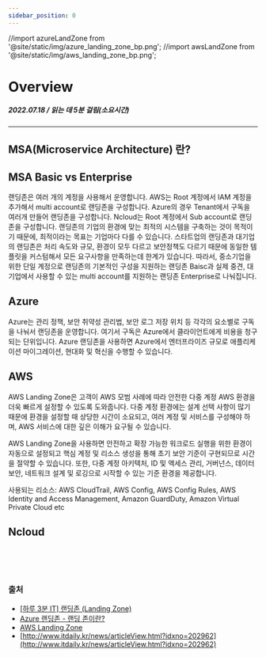 ```yaml
---
sidebar_position: 0
---
```


//import azureLandZone from '@site/static/img/azure_landing_zone_bp.png';
//import awsLandZone from '@site/static/img/aws_landing_zone_bp.png';

# Overview
##### 2022.07.18 / 읽는 데 5분 걸림(소요시간)

*****
## MSA(Microservice Architecture) 란?




## MSA Basic vs Enterprise

랜딩존은 여러 개의 계정을 사용해서 운영합니다. AWS는 Root 계정에서 IAM 계정을 추가해서 multi account로 랜딩존을 구성합니다. Azure의 경우 Tenant에서 구독을 여러개 만들어 랜딩존을 구성합니다. Ncloud는 Root 계정에서 Sub account로 랜딩존을 구성합니다. 랜딩존의 기업의 환경에 맞는 최적의 시스템을 구축하는 것이 목적이기 때문에, 최적이라는 목표는 기업마다 다를 수 있습니다. 스타트업의 랜딩존과 대기업의 랜딩존은 처리 속도와 규모, 환경이 모두 다르고 보안정책도 다르기 때문에 동일한 템플릿을 커스텀해서 모든 요구사항을 만족하는데 한계가 있습니다. 따라서, 중소기업을 위한 단일 계정으로 랜딩존의 기본적인 구성을 지원하는 랜딩존 Baisc과 실제 중견, 대기업에서 사용할 수 있는 multi account를 지원하는 랜딩존 Enterprise로 나눠집니다.



## Azure

Azure는 관리 정책, 보안 취약성 관리법, 보안 로그 저장 위치 등 각각의 요소별로 구독을 나눠서 랜딩존을 운영합니다. 여기서 구독은 Azure에서 클라이언트에게 비용을 청구되는 단위입니다. Azure 랜딩존을 사용하면 Azure에서 엔터프라이즈 규모로 애플리케이션 마이그레이션, 현대화 및 혁신을 수행할 수 있습니다. 

<caption caption="[그림.1] Azure Landing Zone - 출처: [Azure 랜딩존 - 랜딩 존이란?](https://docs.microsoft.com/ko-kr/azure/cloud-adoption-framework/ready/landing-zone/)" src={azureLandZone} />

## AWS

AWS Landing Zone은 고객이 AWS 모범 사례에 따라 안전한 다중 계정 AWS 환경을 더욱 빠르게 설정할 수 있도록 도와줍니다. 다중 계정 환경에는 설계 선택 사항이 많기 때문에 환경을 설정할 때 상당한 시간이 소요되고, 여러 계정 및 서비스를 구성해야 하며, AWS 서비스에 대한 깊은 이해가 요구될 수 있습니다.

AWS Landing Zone을 사용하면 안전하고 확장 가능한 워크로드 실행을 위한 환경이 자동으로 설정되고 핵심 계정 및 리소스 생성을 통해 초기 보안 기준이 구현되므로 시간을 절약할 수 있습니다. 또한, 다중 계정 아키텍처, ID 및 액세스 관리, 거버넌스, 데이터 보안, 네트워크 설계 및 로깅으로 시작할 수 있는 기준 환경을 제공합니다.

사용되는 리소스: AWS CloudTrail, AWS Config, AWS Config Rules, AWS Identity and Access Management, Amazon GuardDuty, Amazon Virtual Private Cloud etc

<caption caption="[그림.2] AWS Landing Zone - 출처: [AWS Landing Zone](https://aws.amazon.com/ko/solutions/implementations/aws-landing-zone/)" src={awsLandZone} />

## Ncloud

<br/><br/><br/>

### 출처

- [[하루 3분 IT] 랜딩존 (Landing Zone)](https://blog.naver.com/PostView.naver?blogId=pentamkt&logNo=222389825257&categoryNo=20&parentCategoryNo=0&viewDate=&currentPage=1&postListTopCurrentPage=1&from=postView)
- [Azure 랜딩존 - 랜딩 존이란?](https://docs.microsoft.com/ko-kr/azure/cloud-adoption-framework/ready/landing-zone/)
- [AWS Landing Zone](https://aws.amazon.com/ko/solutions/implementations/aws-landing-zone/)
- [http://www.itdaily.kr/news/articleView.html?idxno=202962](http://www.itdaily.kr/news/articleView.html?idxno=202962)